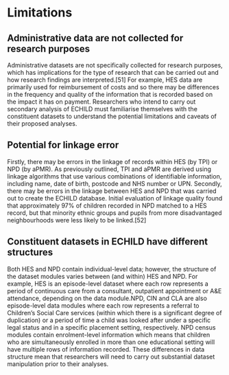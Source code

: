 # Limitations {#sec-sl-limits .unnumbered}

## Administrative data are not collected for research purposes 

Administrative datasets are not specifically collected for research purposes, which has implications for the type of research that can be carried out and how research findings are interpreted.[51] For example, HES data are primarily used for reimbursement of costs and so there may be differences in the frequency and quality of the information that is recorded based on the impact it has on payment. Researchers who intend to carry out secondary analysis of ECHILD must familiarise themselves with the constituent datasets to understand the potential limitations and caveats of their proposed analyses.

## Potential for linkage error 

Firstly, there may be errors in the linkage of records within HES (by TPI) or NPD (by aPMR). As previously outlined, TPI and aPMR are derived using linkage algorithms that use various combinations of identifiable information, including name, date of birth, postcode and NHS number or UPN. Secondly, there may be errors in the linkage between HES and NPD that was carried out to create the ECHILD database. Initial evaluation of linkage quality found that approximately 97% of children recorded in NPD matched to a HES record, but that minority ethnic groups and pupils from more disadvantaged neighbourhoods were less likely to be linked.[52]

## Constituent datasets in ECHILD have different structures 

Both HES and NPD contain individual-level data; however, the structure of the dataset modules varies between (and within) HES and NPD. For example, HES is an episode-level dataset where each row represents a period of continuous care from a consultant, outpatient appointment or A&E attendance, depending on the data module.NPD, CIN and CLA are also episode-level data modules where each row represents a referral to Children’s Social Care services (within which there is a significant degree of duplication) or a period of time a child was looked after under a specific legal status and in a specific placement setting, respectively. NPD census modules contain enrolment-level information which means that children who are simultaneously enrolled in more than one educational setting will have multiple rows of information recorded. These differences in data structure mean that researchers will need to carry out substantial dataset manipulation prior to their analyses.